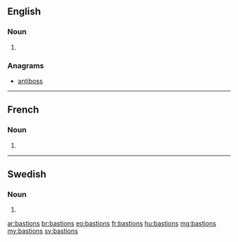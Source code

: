 ==English==

===Noun===
{{head|en|plural}}

# {{plural of|bastion|lang=en|nocat=1}}

===Anagrams===
* [[antiboss#English|antiboss]]

----

==French==

===Noun===
{{head|fr|plural}}

# {{plural of|bastion|lang=fr|nocat=1}}

----

==Swedish==

===Noun===
{{head|sv|noun form}}

# {{sv-noun-form-indef-gen|bastion}}

[[ar:bastions]]
[[br:bastions]]
[[eo:bastions]]
[[fr:bastions]]
[[hu:bastions]]
[[mg:bastions]]
[[my:bastions]]
[[sv:bastions]]
